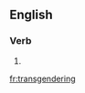 ==English==

===Verb===
{{head|en|present participle}}

# {{present participle of|transgender|lang=en}}

[[fr:transgendering]]